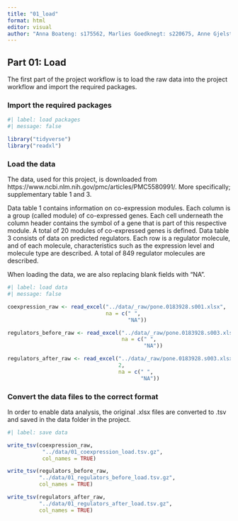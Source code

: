 ```yaml
---
title: "01_load"
format: html
editor: visual
author: "Anna Boateng: s175562, Marlies Goedknegt: s220675, Anne Gjelstrup: s194530, Katja Jagd: s185395, Olivia Ronnenberg: s183359"
---
```


## Part 01: Load

The first part of the project workflow is to load the raw data into the project workflow and import the required packages.

### Import the required packages

```r
#| label: load packages
#| message: false

library("tidyverse")
library("readxl")

```

### Load the data

The data, used for this project, is downloaded from https://www.ncbi.nlm.nih.gov/pmc/articles/PMC5580991/. More specifically; supplementary table 1 and 3.

Data table 1 contains information on co-expression modules. Each column is a group (called module) of co-expressed genes. Each cell underneath the column header contains the symbol of a gene that is part of this respective module. A total of 20 modules of co-expressed genes is defined. Data table 3 consists of data on predicted regulators. Each row is a regulator molecule, and of each molecule, characteristics such as the expression level and molecule type are described. A total of 849 regulator molecules are described.

When loading the data, we are also replacing blank fields with "NA".

```r
#| label: load data
#| message: false

coexpression_raw <- read_excel("../data/_raw/pone.0183928.s001.xlsx",
                               na = c(" ",
                                      "NA"))

regulators_before_raw <- read_excel("../data/_raw/pone.0183928.s003.xlsx",
                                    na = c(" ",
                                           "NA"))

regulators_after_raw <- read_excel("../data/_raw/pone.0183928.s003.xlsx",
                                   2,
                                   na = c(" ",
                                          "NA"))

```

### Convert the data files to the correct format

In order to enable data analysis, the original .xlsx files are converted to .tsv and saved in the data folder in the project.

```r
#| label: save data

write_tsv(coexpression_raw,
           "../data/01_coexpression_load.tsv.gz",
           col_names = TRUE)

write_tsv(regulators_before_raw,
          "../data/01_regulators_before_load.tsv.gz",
          col_names = TRUE)

write_tsv(regulators_after_raw,
          "../data/01_regulators_after_load.tsv.gz",
          col_names = TRUE)
```
